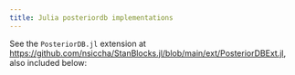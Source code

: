 ```yaml
---
title: Julia posteriordb implementations
---
```

See the `PosteriorDB.jl` extension at [https://github.com/nsiccha/StanBlocks.jl/blob/main/ext/PosteriorDBExt.jl](https://github.com/nsiccha/StanBlocks.jl/blob/main/ext/PosteriorDBExt.jl), also included below:

```.julia
```